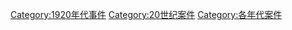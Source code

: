 [[Category:1920年代事件|Category:1920年代事件]]
[[Category:20世纪案件|Category:20世纪案件]]
[[Category:各年代案件|Category:各年代案件]]